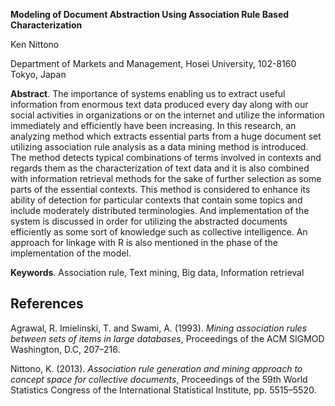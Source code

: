 <span> **Modeling of Document Abstraction Using Association Rule Based
Characterization** </span>

Ken Nittono

Department of Markets and Management, Hosei University, 102-8160 Tokyo,
Japan

<span>**Abstract**</span>. The importance of systems enabling us to
extract useful information from enormous text data produced every day
along with our social activities in organizations or on the internet and
utilize the information immediately and efficiently have been
increasing. In this research, an analyzing method which extracts
essential parts from a huge document set utilizing association rule
analysis as a data mining method is introduced. The method detects
typical combinations of terms involved in contexts and regards them as
the characterization of text data and it is also combined with
information retrieval methods for the sake of further selection as some
parts of the essential contexts. This method is considered to enhance
its ability of detection for particular contexts that contain some
topics and include moderately distributed terminologies. And
implementation of the system is discussed in order for utilizing the
abstracted documents efficiently as some sort of knowledge such as
collective intelligence. An approach for linkage with R is also
mentioned in the phase of the implementation of the model.

<span>**Keywords**</span>. Association rule, Text mining, Big data,
Information retrieval

References {#references .unnumbered}
----------

Agrawal, R. Imielinski, T. and Swami, A. (1993). *Mining association
rules between sets of items in large databases*, Proceedings of the ACM
SIGMOD Washington, D.C, 207–216.

Nittono, K. (2013). *Association rule generation and mining approach to
concept space for collective documents*, Proceedings of the 59th World
Statistics Congress of the International Statistical Institute, pp.
5515–5520.
